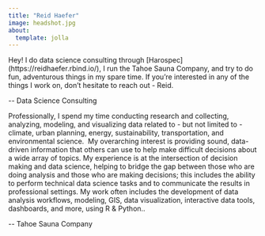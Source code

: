 ```yaml
---
title: "Reid Haefer"
image: headshot.jpg
about:
  template: jolla
---
```


Hey! I do data science consulting through \[Harospec\](https://reidhaefer.rbind.io/), I run the Tahoe Sauna Company, and try to do fun, adventurous things in my spare time. If you're interested in any of the things I work on, don't hesitate to reach out - Reid.

\-- Data Science Consulting

Professionally, I spend my time conducting research and collecting, analyzing, modeling, and visualizing data related to - but not limited to - climate, urban planning, energy, sustainability, transportation, and environmental science.  My overarching interest is providing sound, data-driven information that others can use to help make difficult decisions about a wide array of topics. My experience is at the intersection of decision making and data science, helping to bridge the gap between those who are doing analysis and those who are making decisions; this includes the ability to perform technical data science tasks and to communicate the results in professional settings. My work often includes the development of data analysis workflows, modeling, GIS, data visualization, interactive data tools, dashboards, and more, using R & Python..

\-- Tahoe Sauna Company

```         
```
